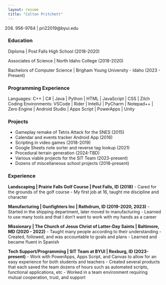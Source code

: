 ```yaml
---
layout: resume
title: "Colton Pritchett"
---
```


(208) 956-9764 | pri22019@byui.edu

### Education
Diploma | Post Falls High School (2018-2020)

Associates of Science | North Idaho College (2018-2020)

Bachelors of Computer Science | Brigham Young University - Idaho (2023 - Present)

### Programming Experience
Languages: C++ | C# | Java | Python | HTML | JavaScript | CSS | Zilch 
Coding Environments: VSCode | Rider | IntelliJ | PyCharm | Notepad++ | Zero Engine | Android Studio | Apps Script | PowerApps | Unity

### Projects
- Gameplay remake of Tetris Attack for the SNES (2015)
- Calendar and events tracker Android App (2016)
- Scripting in video games (2018-2019)
- Google Sheets note sorter and reverse tag lookup (2021)
- Procedural terrain generation (2024-TBD)
- Various viable projects for the SIT Team (2023-present)
- Dozens of miscellaneous school projects (2018-present)

### Experience
**Landscaping | Prairie Falls Golf Course | Post Falls, ID (2018)**
- Cared for the grounds of the golf course
- My first job at 16, taught me discipline and character

**Manufacturing | Gunfighters Inc | Rathdrum, ID (2019-2020, 2023)**
- Started in the shipping department, later moved to manufacturing
- Learned to use many tools and that I don't want to work with my hands as a career

**Missionary | The Church of Jesus Christ of Latter-Day Saints | Baltimore, MD (2020 - 2022)**
- Taught many people according to their understanding
- Created, followed, and was accountable to goals and plans
- Learned and became fluent in Spanish


**Tech Support/Programming | SIT Team at BYUI | Rexburg, ID (2023-present)**
- Work with PowerApps, Apps Script, and Canvas to allow for an easy experience for both students and teachers
- Created several products that each saved the team dozens of hours such as automated scripts, functional applications, etc
- Worked in a team environment requiring mutual cooperation, trust, and support